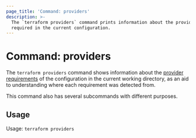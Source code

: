 ```yaml
---
page_title: 'Command: providers'
description: >-
  The `terraform providers` command prints information about the providers
  required in the current configuration.
---
```


# Command: providers

The `terraform providers` command shows information about the
[provider requirements](/terraform/language/providers/requirements) of the
configuration in the current working directory, as an aid to understanding
where each requirement was detected from.

This command also has several subcommands with different purposes.

## Usage

Usage: `terraform providers`
